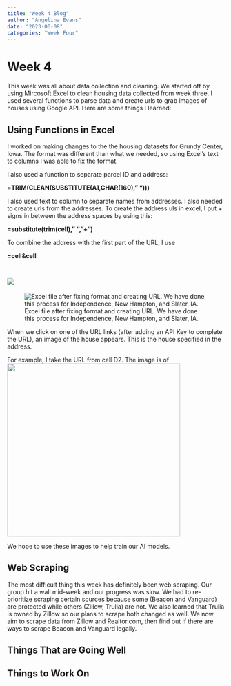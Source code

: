 ```yaml
---
title: "Week 4 Blog"
author: "Angelina Evans"
date: "2023-06-08"
categories: "Week Four"
---
```


# Week 4

This week was all about data collection and cleaning. We started off by using Mircosoft Excel to clean housing data collected from week three. I used several functions to parse data and create urls to grab images of houses using Google API. Here are some things I learned:

## Using Functions in Excel

I worked on making changes to the the housing datasets for Grundy Center, Iowa. The format was different than what we needed, so using Excel's text to columns I was able to fix the format.

I also used a function to separate parcel ID and address:

=**TRIM(CLEAN(SUBSTITUTE(A1,CHAR(160)," ")))**

I also used text to column to separate names from addresses. I also needed to create urls from the addresses. To create the address uls in excel, I put + signs in between the address spaces by using this:

**=substitute(trim(cell)," ","+")**

To combine the address with the first part of the URL, I use

**=cell&cell**

![]()

## ![](Grundy1.jpg)

![Excel file after fixing format and creating URL. We have done this process for Independence, New Hampton, and Slater, IA.](Grundy2.jpg)

When we click on one of the URL links (after adding an API Key to complete the URL), an image of the house appears. This is the house specified in the address.

For example, I take the URL from cell D2. The image is of ![](grundy%20house.jpg){width="401"}

We hope to use these images to help train our AI models.

## Web Scraping

The most difficult thing this week has definitely been web scraping. Our group hit a wall mid-week and our progress was slow. We had to re-prioritize scraping certain sources because some (Beacon and Vanguard) are protected while others (Zillow, Trulia) are not. We also learned that Trulia is owned by Zillow so our plans to scrape both changed as well. We now aim to scrape data from Zillow and Realtor.com, then find out if there are ways to scrape Beacon and Vanguard legally.

## Things That are Going Well

## Things to Work On
